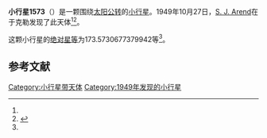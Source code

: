 {{Infobox planet
| bgcolour = #FFFFC0
| name = 1573 Vaisala
| symbol = 
| image = 
| caption = 
| discovery = yes
| discovery_ref = 
| discoverer = [[S._J._Arend|S. J. Arend]]
| discovery_site = [[于克勒|于克勒]] 
| discovered = 1949年10月27日
| designations = yes
| mp_name = 
| named_after = 
| alt_names = 
| mp_category = [[主带小行星|主带小行星]]
| orbit_ref = <ref name="a">[http://ssd.jpl.nasa.gov/sbdb.cgi?sstr=1573 1573 Vaisala] {{Wayback|url=http://ssd.jpl.nasa.gov/sbdb.cgi?sstr=1573 |date=20201119172516 }}，小行星數據庫瀏覽器（JPL Small-Body Database Browser）－[[美国国家航空航天局|美国国家航空航天局]]喷气推进实验室</ref>
| epoch = 2456400.5 (2013年4月18日更新)
| aphelion = {{convert|2.919220559418801|AU|km|3|abbr=on|lk=out}}
| perihelion = {{convert|1.821102832172112|AU|km|3|abbr=on}}
| semimajor = {{convert|2.370161695795456|AU|km|3|abbr=on}}
| eccentricity = 0.231654602
| period = 1332.801245 [[日|日]]<br />3.65[[儒略年|儒略年]]
| avg_speed = 
| inclination = 24.5457918270108
| asc_node = 202.4094003382559
| mean_anomaly = 
| arg_peri = 173.5730677379942
| satellites = 
| physical_characteristics = yes
| dimensions = 
| mass = 
| density = 
| surface_grav = 
| escape_velocity = 
| sidereal_day = 
| axial_tilt = 
| pole_ecliptic_lat = 
| pole_ecliptic_lon = 
| albedo = 
| temperatures= 
| temp_name1 = 
| mean_temp_1 = 
| max_temp_1 = 
| temp_name2 = 
| max_temp_2 = 
| spectral_type = 
| abs_magnitude = 173.5730677379942
}}

'''小行星1573'''（{{lang-en|1573 Vaisala}}）是一颗围绕[[太阳|太阳]][[公转|公转]]的[[小行星|小行星]]。1949年10月27日，[[S._J._Arend|S. J. Arend]]在于克勒发现了此天体<ref name="a" /><ref>{{cite news|title=小行星列表|url=http://cfa-www.harvard.edu/iau/lists/NumberedMPs.txt|accessdate=2013-07-08|newspaper=哈佛大学|archive-date=2008-05-17|archive-url=https://web.archive.org/web/20080517010638/http://cfa-www.harvard.edu/iau/lists/NumberedMPs.txt|dead-url=no}}</ref>。

这颗小行星的[[绝对星等|绝对星等]]为173.5730677379942等<ref name="a" />。

==参考文献==
{{reflist}}
{{Minor Planet Number|[[小行星1572|小行星1572]]|[[小行星1574|小行星1574]]}}

{{小天体}}

[[Category:小行星带天体|Category:小行星带天体]]
[[Category:1949年发现的小行星|Category:1949年发现的小行星]]

{{asteroid-stub}}